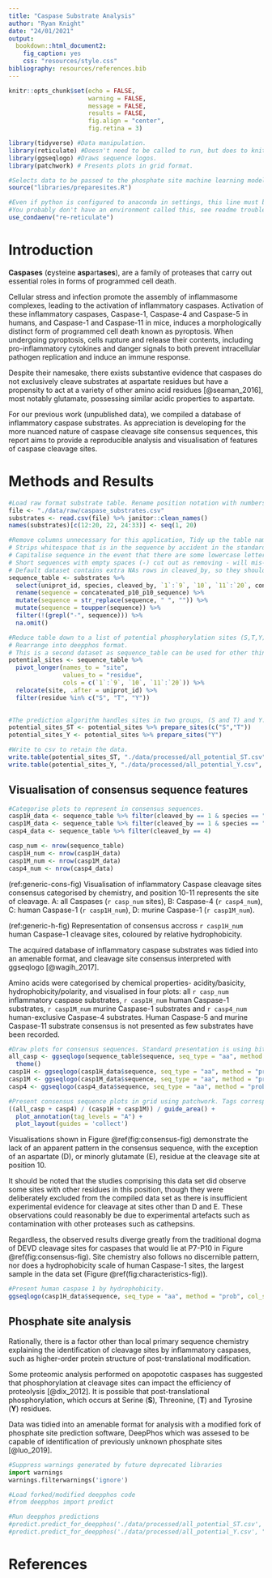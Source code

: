 ```yaml
---
title: "Caspase Substrate Analysis"
author: "Ryan Knight"
date: "24/01/2021"
output: 
  bookdown::html_document2:
    fig_caption: yes
    css: "resources/style.css"
bibliography: resources/references.bib
---
```


<!-- The analysis does knit, but takes a while. Below: R environment setup -->

```r
knitr::opts_chunk$set(echo = FALSE,
                      warning = FALSE,
                      message = FALSE,
                      results = FALSE,
                      fig.align = "center",
                      fig.retina = 3)
```

```r
library(tidyverse) #Data manipulation.
library(reticulate) #Doesn't need to be called to run, but does to knit.
library(ggseqlogo) #Draws sequence logos.
library(patchwork) # Presents plots in grid format.

#Selects data to be passed to the phosphate site machine learning model.
source("libraries/preparesites.R") 

#Even if python is configured to anaconda in settings, this line must be run in order to knit.
#You probably don't have an environment called this, see readme troubleshooting for conda guidance.
use_condaenv("re-reticulate")
```

# Introduction

**Caspases** (**c**ysteine **asp**art**ases**), are a family of proteases that carry out essential roles in forms of programmed cell death. 

Cellular stress and infection promote the assembly of inflammasome complexes, leading to the activation of inflammatory caspases. Activation of these inflammatory caspases, Caspase-1, Caspase-4 and Caspase-5 in humans, and Caspase-1 and Caspase-11 in mice, induces a morphologically distinct form of programmed cell death known as pyroptosis. When undergoing pyroptosis, cells rupture and release their contents, including pro-inflammatory cytokines and danger signals to both prevent intracellular pathogen replication and induce an immune response.

Despite their namesake, there exists substantive evidence that caspases do not exclusively cleave substrates at aspartate residues but have a propensity to act at a variety of other amino acid residues [@seaman_2016], most notably glutamate, possessing similar acidic properties to aspartate.

For our previous work (unpublished data), we compiled a database of inflammatory caspase substrates. As appreciation is developing for the more nuanced nature of caspase cleavage site consensus sequences, this report aims to provide a reproducible analysis and visualisation of features of caspase cleavage sites.

# Methods and Results

<!-- Initial tidying of data -->

```r

#Load raw format substrate table. Rename position notation with numbers to identify locations within the shorter sequence better.
file <- "./data/raw/caspase_substrates.csv"
substrates <- read.csv(file) %>% janitor::clean_names()
names(substrates)[c(12:20, 22, 24:33)] <- seq(1, 20)

#Remove columns unnecessary for this application, Tidy up the table names
# Strips whitespace that is in the sequence by accident in the standard data set.
# Capitalise sequence in the event that there are some lowercase letters included by mistake.
# Short sequences with empty spaces (-) cut out as removing - will mis-align them.
# Default dataset contains extra NAs rows in cleaved_by, so they should be removed.
sequence_table <- substrates %>% 
  select(uniprot_id, species, cleaved_by, `1`:`9`, `10`, `11`:`20`, concatenated_p10_p10_sequence) %>%
  rename(sequence = concatenated_p10_p10_sequence) %>% 
  mutate(sequence = str_replace(sequence, " ", "")) %>%
  mutate(sequence = toupper(sequence)) %>%
  filter(!(grepl("-", sequence))) %>%
  na.omit()

#Reduce table down to a list of potential phosphorylation sites (S,T,Y).
# Rearrange into deepphos format.
# This is a second dataset as sequence_table can be used for other things.
potential_sites <- sequence_table %>%
  pivot_longer(names_to = "site", 
               values_to = "residue", 
               cols = c(`1`:`9`, `10`, `11`:`20`)) %>%
  relocate(site, .after = uniprot_id) %>%
  filter(residue %in% c("S", "T", "Y")) 
  

#The prediction algorithm handles sites in two groups, (S and T) and Y.
potential_sites_ST <- potential_sites %>% prepare_sites(c("S","T"))
potential_sites_Y <- potential_sites %>% prepare_sites("Y")

#Write to csv to retain the data.
write.table(potential_sites_ST, "./data/processed/all_potential_ST.csv", quote = F, sep = ",", col.names = F, row.names = F)
write.table(potential_sites_Y, "./data/processed/all_potential_Y.csv", quote = F, sep = ",", col.names = F, row.names = F)

```

## Visualisation of consensus sequence features

<!-- Part 1: General consensus sequence  -->

``` r
#Categorise plots to represent in consensus sequences.
casp1H_data <- sequence_table %>% filter(cleaved_by == 1 & species == "H")
casp1M_data <- sequence_table %>% filter(cleaved_by == 1 & species == "M")
casp4_data <- sequence_table %>% filter(cleaved_by == 4)

casp_num <- nrow(sequence_table)
casp1H_num <- nrow(casp1H_data)
casp1M_num <- nrow(casp1M_data)
casp4_num <- nrow(casp4_data)
```

<!-- Figure references for visualisation segment -->

(ref:generic-cons-fig) Visualisation of inflammatory Caspase cleavage sites consensus categorised by chemistry, and position 10-11 represents the site of cleavage. A: all Caspases (`r casp_num` sites), B: Caspase-4 (`r casp4_num`), C: human Caspase-1 (`r casp1H_num`), D: murine Caspase-1 (`r casp1M_num`).

(ref:generic-h-fig) Representation of consensus accross `r casp1H_num` human Caspase-1 cleavage sites, coloured by relative hydrophobicity.

<!-- End references segement -->

The acquired database of inflammatory caspase substrates was tidied into an amenable format, and cleavage site consensus interpreted with ggseqlogo [@wagih_2017]. 

Amino acids were categorised by chemical properties- acidity/basicity, hydrophobicity/polarity, and visualised in four plots: all `r casp_num` inflammatory caspase substrates, `r casp1H_num` human Caspase-1 substrates, `r casp1M_num` murine Caspase-1 substrates and `r casp4_num` human-exclusive Caspase-4 substrates. Human Caspase-5 and murine Caspase-11 substrate consensus is not presented as few substrates have been recorded. 

```r

#Draw plots for consensus sequences. Standard presentation is using bits, but there is not much of a pattern here (that's the focus of the work anyway) so probability presentation looks a lot better.
all_casp <- ggseqlogo(sequence_table$sequence, seq_type = "aa", method = "prob") +
  theme()
casp1H <- ggseqlogo(casp1H_data$sequence, seq_type = "aa", method = "prob")
casp1M <- ggseqlogo(casp1M_data$sequence, seq_type = "aa", method = "prob")
casp4 <- ggseqlogo(casp4_data$sequence, seq_type = "aa", method = "prob")

#Present consensus sequence plots in grid using patchwork. Tags correspond to figure caption.
((all_casp + casp4) / (casp1H + casp1M)) / guide_area() +
  plot_annotation(tag_levels = "A") +
  plot_layout(guides = 'collect') 

```

<!-- Part 2: Example consensus sequences under different properties -->

Visualisations shown in Figure \@ref(fig:consensus-fig) demonstrate the lack of an apparent pattern in the consensus sequence, with the exception of an aspartate (D), or minorly glutamate (E), residue at the cleavage site at position 10. 

It should be noted that the studies comprising this data set did observe some sites with other residues in this position, though they were deliberately excluded from the compiled data set as there is insufficient experimental evidence for cleavage at sites other than D and E. These observations could reasonably be due to experimental artefacts such as contamination with other proteases such as cathepsins. 

Regardless, the observed results diverge greatly from the traditional dogma of DEVD cleavage sites for caspases that would lie at P7-P10 in Figure \@ref(fig:consensus-fig). Site chemistry also follows no discernible pattern, nor does a hydrophobicity scale of human Caspase-1 sites, the largest sample in the data set (Figure  \@ref(fig:characteristics-fig)).

``` r

#Present human caspase 1 by hydrophobicity.
ggseqlogo(casp1H_data$sequence, seq_type = "aa", method = "prob", col_scheme = "hydrophobicity")

```



## Phosphate site analysis

Rationally, there is a factor other than local primary sequence chemistry explaining the identification of cleavage sites by inflammatory caspases, such as higher-order protein structure of post-translational modification.

Some proteomic analysis performed on apopototic caspases has suggested that phosphorylation at cleavage sites can impact the efficiency of proteolysis [@dix_2012]. It is possible that post-translational phosphorylation, which occurs at Serine (**S**), Threonine, (**T**) and Tyrosine (**Y**) residues.

Data was tidied into an amenable format for analysis with a modified fork of phosphate site prediction software, DeepPhos which was assesed to be capable of identification of previously unknown phosphate sites [@luo_2019].


```python
#Suppress warnings generated by future deprecated libraries
import warnings
warnings.filterwarnings('ignore')

#Load forked/modified deepphos code
#from deepphos import predict

#Run deepphos predictions
#predict.predict_for_deepphos('./data/processed/all_potential_ST.csv', "ST")
#predict.predict_for_deepphos('./data/processed/all_potential_Y.csv', "Y")

```

# References
<!-- Comment required for references section to number in knitted output -->

